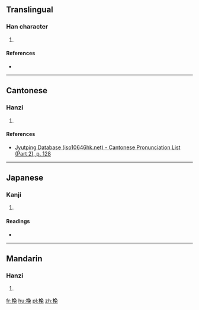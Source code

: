 ==Translingual==

===Han character===
{{Han char|rn=75|rad=木|as=07|sn=11|four=|canj=DNAU,XDNAU|ids=⿰木免}}

# {{defn|Han|sort=木07}}

====References====
* {{Han ref|kx=0529.100|dkj=14855|hdz=21218.030|uh=689A|ud=26778}}

----

==Cantonese==

===Hanzi===
{{yue-hanzi|jyut=[[maan5]]|y=maan5}}

# {{defn|lang=yue|sort=木07}}

====References====
*[http://www.iso10646hk.net/jp/document/download.jsp Jyutping Database (iso10646hk.net) - Cantonese Pronunciation List (Part 2), p. 128]

----

==Japanese==

===Kanji===
{{ja-kanji|grade=|rs=木07}}

# {{defn|lang=ja|sort=木07}}

====Readings====
* {{ja-readings|on=[[ばん]] (ban), [[まん]] (man)|kun=}}

----

==Mandarin==

===Hanzi===
{{cmn-hanzi|pin=[[wǎn]] ([[wan3]])|wg=wan<sup>3</sup>}}

# {{defn|lang=cmn|sort=木07}}

[[fr:梚]]
[[hu:梚]]
[[pl:梚]]
[[zh:梚]]